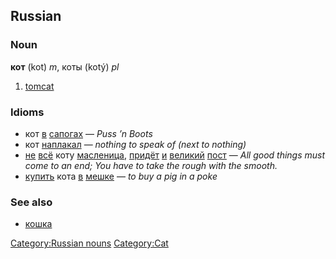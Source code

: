 ==Russian==
[[Category:Russian nouns]]
[[Category:Cat]]
===Noun===
'''кот''' (kot) ''m'', коты (kotý) ''pl''

# [[tomcat]]

===Idioms===
*кот [[в]] [[сапог|сапогах]] — ''Puss ’n Boots''
*кот [[наплакать|наплакал]] — ''nothing to speak of (next to nothing)''
*[[не]] [[весь|всё]] коту [[масленица]], [[приходить|придёт]] [[и]] [[великий]] [[пост]] — ''All good things must come to an end; You have to take the rough with the smooth.''
*[[купить]] кота [[в]] [[мешок|мешке]] — ''to buy a pig in a poke''

===See also===
*[[кошка]]
